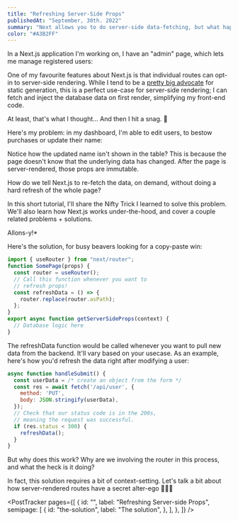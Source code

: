 ```yaml
---
title: "Refreshing Server-Side Props"
publishedAt: "September, 30th. 2022"
summary: "Next allows you to do server-side data-fetching, but what happens when that data needs to change on the client? This brief tutorial shows how to re-fetch the props without doing a full server reload."
color: "#A3B2FF"
---
```


In a Next.js application I'm working on, I have an "admin" page, which lets me manage registered users:

<PostImage
  alt="Refreshing serverside props"
  src="https://www.joshwcomeau.com/_next/image/?url=%2Fimages%2Frefreshing-server-side-props%2Fuser-table.png&w=750&q=75"
  width="750"
  height="189"
  decoding="async"
  data-nimg="future"
/>

One of my favourite features about Next.js is that individual routes can opt-in to server-side rendering. While I tend to be a [pretty big advocate](https://www.contentlayer.dev/docs) for static generation, this is a perfect use-case for server-side rendering; I can fetch and inject the database data on first render, simplifying my front-end code.

At least, that's what I thought… And then I hit a snag. 😬

Here's my problem: in my dashboard, I'm able to edit users, to bestow purchases or update their name:

Notice how the updated name isn't shown in the table? This is because the page doesn't know that the underlying data has changed. After the page is server-rendered, those props are immutable.

How do we tell Next.js to re-fetch the data, on demand, without doing a hard refresh of the whole page?

In this short tutorial, I'll share the Nifty Trick I learned to solve this problem. We'll also learn how Next.js works under-the-hood, and cover a couple related problems + solutions.

Allons-y!\*

<PostSubtitle id="the-solution" label="The solution" />

Here's the solution, for busy beavers looking for a copy-paste win:

```js showLineNumbers
import { useRouter } from "next/router";
function SomePage(props) {
  const router = useRouter();
  // Call this function whenever you want to
  // refresh props!
  const refreshData = () => {
    router.replace(router.asPath);
  };
}
export async function getServerSideProps(context) {
  // Database logic here
}
```

The refreshData function would be called whenever you want to pull new data from the backend. It'll vary based on your usecase. As an example, here's how you'd refresh the data right after modifying a user:

```js showLineNumbers
async function handleSubmit() {
  const userData = /* create an object from the form */
  const res = await fetch('/api/user', {
    method: 'PUT',
    body: JSON.stringify(userData),
  });
  // Check that our status code is in the 200s,
  // meaning the request was successful.
  if (res.status < 300) {
    refreshData();
  }
}
```

But why does this work? Why are we involving the router in this process, and what the heck is it doing?

In fact, this solution requires a bit of context-setting. Let's talk a bit about how server-rendered routes have a secret alter-ego 🦸🏾‍♀️

<PostTracker
  pages={[
    {
      id: "",
      label: "Refreshing Server-side Props",
      semipage: [
        {
          id: "the-solution",
          label: "The solution",
        },
      ],
    },
  ]}
/>